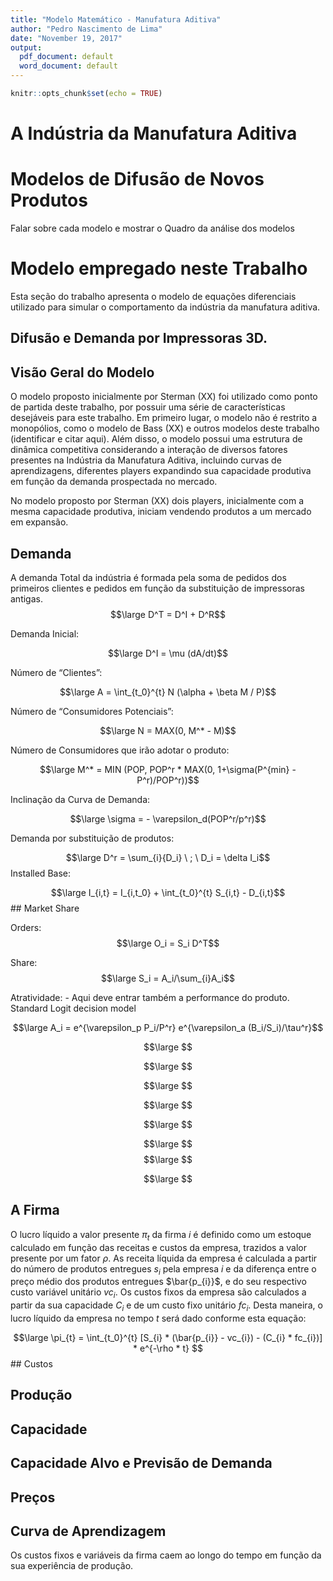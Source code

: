 ```yaml
---
title: "Modelo Matemático - Manufatura Aditiva"
author: "Pedro Nascimento de Lima"
date: "November 19, 2017"
output:
  pdf_document: default
  word_document: default
---
```



```r
knitr::opts_chunk$set(echo = TRUE)
```


# A Indústria da Manufatura Aditiva


# Modelos de Difusão de Novos Produtos

Falar sobre cada modelo e mostrar o Quadro da análise dos modelos

# Modelo empregado neste Trabalho

Esta seção do trabalho apresenta o modelo de equações diferenciais utilizado para simular o comportamento da indústria da manufatura aditiva.

## Difusão e Demanda por Impressoras 3D.

## Visão Geral do Modelo
O modelo proposto inicialmente por Sterman (XX) foi utilizado como ponto de partida deste trabalho, por possuir uma série de características desejáveis para este trabalho. Em primeiro lugar, o modelo não é restrito a monopólios, como o modelo de Bass (XX) e outros modelos deste trabalho (identificar e citar aqui). Além disso, o modelo possui uma estrutura de dinâmica competitiva considerando a interação de diversos fatores presentes na Indústria da Manufatura Aditiva, incluindo curvas de aprendizagens, diferentes players expandindo sua capacidade produtiva em função da demanda prospectada no mercado.

No modelo proposto por Sterman (XX) dois players, inicialmente com a mesma capacidade produtiva, iniciam vendendo produtos a um mercado em expansão.

## Demanda

A demanda Total da indústria é formada pela soma de pedidos dos primeiros clientes e pedidos em função da substituição de impressoras antigas.
$$\large D^T = D^I + D^R$$

Demanda Inicial:

$$\large D^I = \mu (dA/dt)$$

Número de "Clientes":

$$\large A = \int_{t_0}^{t} N (\alpha + \beta M / P)$$

Número de "Consumidores Potenciais":

$$\large N = MAX(0, M^* - M)$$

Número de Consumidores que irão adotar o produto:

$$\large M^* = MIN (POP, POP^r * MAX(0, 1+\sigma(P^{min} - P^r)/POP^r))$$

Inclinação da Curva de Demanda:

$$\large \sigma = - \varepsilon_d(POP^r/p^r)$$

Demanda por substituição de produtos:

$$\large D^r = \sum_{i}{D_i} \ ; \ D_i = \delta I_i$$
Installed Base:

$$\large I_{i,t} = I_{i,t_0} + \int_{t_0}^{t} S_{i,t} - D_{i,t}$$
## Market Share

Orders:
$$\large O_i = S_i D^T$$

Share:
$$\large S_i = A_i/\sum_{i}A_i$$


Atratividade: - Aqui deve entrar também a performance do produto.
Standard Logit decision model

$$\large A_i = e^{\varepsilon_p P_i/P^r} e^{\varepsilon_a (B_i/S_i)/\tau^r}$$


$$\large $$

$$\large $$

$$\large $$

$$\large $$

$$\large $$

$$\large $$
$$\large $$

$$\large $$


## A Firma

O lucro líquido a valor presente $\pi_{t}$ da firma $i$ é definido como um estoque calculado em função das receitas e custos da empresa, trazidos a valor presente por um fator $\rho$. As receita líquida da empresa é calculada a partir do número de produtos entregues $s_i$ pela empresa $i$ e da diferença entre o preço médio dos produtos entregues $\bar{p_{i}}$, e do seu respectivo custo variável unitário $vc_i$. Os custos fixos da empresa são calculados a partir da sua capacidade $C_{i}$ e de um custo fixo unitário $fc_i$. Desta maneira, o lucro líquido da empresa no tempo $t$ será dado conforme esta equação:

$$\large  \pi_{t} = \int_{t_0}^{t} [S_{i} * (\bar{p_{i}} - vc_{i})  - (C_{i} * fc_{i})]  *  e^{-\rho * t} $$
## Custos

## Produção

## Capacidade

## Capacidade Alvo e Previsão de Demanda

## Preços

## Curva de Aprendizagem

Os custos fixos e variáveis da firma caem ao longo do tempo em função da sua experiência de produção.
